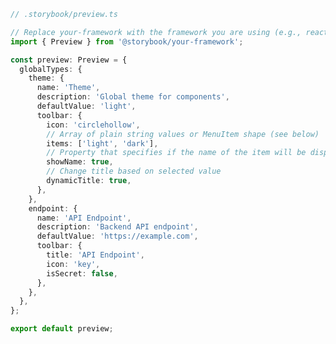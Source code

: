 ```ts
// .storybook/preview.ts

// Replace your-framework with the framework you are using (e.g., react, vue3)
import { Preview } from '@storybook/your-framework';

const preview: Preview = {
  globalTypes: {
    theme: {
      name: 'Theme',
      description: 'Global theme for components',
      defaultValue: 'light',
      toolbar: {
        icon: 'circlehollow',
        // Array of plain string values or MenuItem shape (see below)
        items: ['light', 'dark'],
        // Property that specifies if the name of the item will be displayed
        showName: true,
        // Change title based on selected value
        dynamicTitle: true,
      },
    },
    endpoint: {
      name: 'API Endpoint',
      description: 'Backend API endpoint',
      defaultValue: 'https://example.com',
      toolbar: {
        title: 'API Endpoint',
        icon: 'key',
        isSecret: false,
      },
    },
  },
};

export default preview;
```
